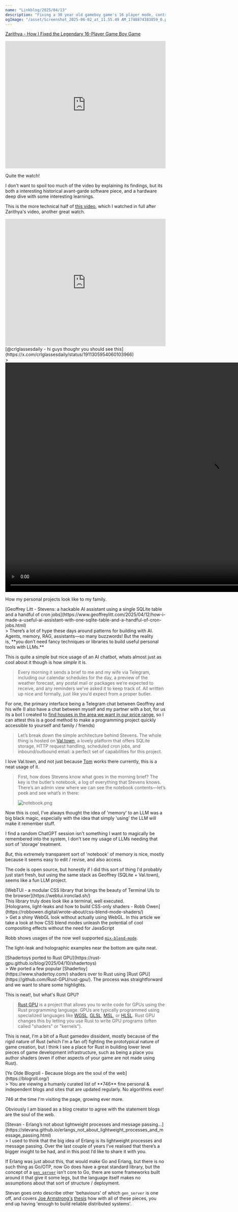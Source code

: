 ```yaml
---
name: "Linkblog/2025/04/13"
description: "Fixing a 30 year old gameboy game's 16 player mode, contraption, Stevens - a hackable AI assistant using Val.town, WebTUI, CSS `mix-blend-mode`, Shadertoys ported to Rust GPU, Ye Olde Blogroll, Erlang's not about lightweight process and message passing."
ogImage: "/asset/Screenshot_2025-06-02_at_11.55.49 AM_1748874383859_0.png"
---
```


[Zarithya - How I Fixed the Legendary 16-Player Game Boy Game](https://www.youtube.com/watch?v=d9dVVRv70aA)

<div class="ml-[2rem] mb-8">
<iframe
    class="my-2"
    width="100%"
    height="400"
    src="https://www.youtube.com/embed/d9dVVRv70aA"
    frameborder="0"
    allow="accelerometer; autoplay; clipboard-write; encrypted-media; gyroscope; picture-in-picture"
    allowfullscreen
></iframe>

Quite the watch!

I don't want to spoil too much of the video by explaining its findings, but its both a interesting historical avant-garde software piece, and a hardware deep dive with some interesting learnings.

<div class="w-full h-4"></div>

This is the more technical half of [this video](https://www.youtube.com/watch?v=y2AG-gAuS-U), which I watched in full after Zarithya's video, another great watch.

<iframe
    class="my-2"
    width="100%"
    height="400"
    src="https://www.youtube.com/embed/y2AG-gAuS-U"
    frameborder="0"
    allow="accelerometer; autoplay; clipboard-write; encrypted-media; gyroscope; picture-in-picture"
    allowfullscreen
></iframe>

</div>
[@crlglassesdaily - hi guys thoughr you should see this](https://x.com/crlglassesdaily/status/1911305954060103966)

<div class="ml-[2rem] mb-8">
> <video controls src='/asset/eastern-edge-robotics_1744595251012_0.mp4' width='1280' height='720'></video>

How my personal projects look like to my family.

</div>
[Geoffrey Litt - Stevens: a hackable AI assistant using a single SQLite table and a handful of cron jobs](https://www.geoffreylitt.com/2025/04/12/how-i-made-a-useful-ai-assistant-with-one-sqlite-table-and-a-handful-of-cron-jobs.html)

<div class="ml-[2rem] mb-8">
> There’s a lot of hype these days around patterns for building with AI. Agents, memory, RAG, assistants—so many buzzwords! But the reality is, **you don’t need fancy techniques or libraries to build useful personal tools with LLMs.**

This is quite a simple but nice usage of an AI chatbot, whats almost just as cool about it though is how _simple_ it is.

> Every morning it sends a brief to me and my wife via Telegram, including our calendar schedules for the day, a preview of the weather forecast, any postal mail or packages we’re expected to receive, and any reminders we’ve asked it to keep track of. All written up nice and formally, just like you’d expect from a proper butler.

For one, the primary interface being a Telegram chat between Geoffrey and his wife (I also have a chat between myself and my partner with a bot, for us its a bot I created to [find houses in the area we want in our price range](https://github.com/jackharrhy/get-house-pls), so I can attest this is a good method to make a programming project quickly accessible to yourself and family / friends)

> Let’s break down the simple architecture behind Stevens. The whole thing is hosted on [Val.town](https://www.val.town/), a lovely platform that offers SQLite storage, HTTP request handling, scheduled cron jobs, and inbound/outbound email: a perfect set of capabilities for this project.

I love Val.town, and not just because [Tom](https://macwright.com/) works there currently, this is a neat usage of it.

> First, how does Stevens know what goes in the morning brief? The key is the butler’s notebook, a log of everything that Stevens knows. There’s an admin view where we can see the notebook contents—let’s peek and see what’s in there:
>
> <Image src='/asset/notebook_1748875236136_0.png' alt='notebook.png' width={1742} height={1808} />

Now this is cool, I've always thought the idea of 'memory' to an LLM was a big black magic, especially with the idea that simply 'using' the LLM will make it remember stuff.

I find a random ChatGPT session isn't something I want to magically be remembered into the system, I don't see my usage of LLMs needing that sort of 'storage' treatment.

_But_, this extremely transparent sort of 'notebook' of memory is nice, mostly because it seems easy to edit / revise, and also access.

The code is open source, but honestly if I did this sort of thing I'd probably just start fresh, but using the same stack as Geoffrey (SQLite + Val.town), seems like a fun LLM project.

</div>
[WebTUI - a modular CSS library that brings the beauty of Terminal UIs to the browser](https://webtui.ironclad.sh/)

<div class="ml-[2rem] mb-8">
This library truly does look like a terminal, well executed.

</div>
[Holograms, light-leaks and how to build CSS-only shaders - Robb Owen](https://robbowen.digital/wrote-about/css-blend-mode-shaders/)

<div class="ml-[2rem] mb-8">
> Get a shiny WebGL look without actually using WebGL. In this article we take a look at how CSS blend modes unleash the potential of cool compositing effects without the need for JavaScript

Robb shows usages of the now well supported [`mix-blend-mode`](https://developer.mozilla.org/en-US/docs/Web/CSS/mix-blend-mode).

The light-leak and holographic examples near the bottom are quite neat.

</div>
[Shadertoys ported to Rust GPU](https://rust-gpu.github.io/blog/2025/04/10/shadertoys)

<div class="ml-[2rem] mb-8">
> We ported a few popular [Shadertoy](https://www.shadertoy.com/) shaders over to Rust using [Rust GPU](https://github.com/Rust-GPU/rust-gpu/). The process was straightforward and we want to share some highlights.

This is neat!, but what's Rust GPU?

> [Rust GPU](https://rust-gpu.github.io/) is a project that allows you to write code for GPUs using the Rust programming language. GPUs are typically programmed using specialized languages like [WGSL](https://www.w3.org/TR/WGSL/), [GLSL](https://developer.mozilla.org/en-US/docs/Games/Techniques/3D_on_the_web/GLSL_Shaders), [MSL](https://developer.apple.com/documentation/metal/performing_calculations_on_a_gpu), or [HLSL](https://learn.microsoft.com/en-us/windows/win32/direct3dhlsl/dx-graphics-hlsl). Rust GPU changes this by letting you use Rust to write GPU programs (often called "shaders" or "kernels").

This is neat, I'm a bit of a Rust gamedev dissident, mostly because of the rigid nature of Rust (which I'm a fan of) fighting the prototypical nature of game creation, but I think I see a place for Rust in building lower level pieces of game development infrastructure, such as being a place you author shaders (even if other aspects of your game are not made using Rust).

</div>
[Ye Olde Blogroll - Because blogs are the soul of the web](https://blogroll.org/)

<div class="ml-[2rem] mb-8">
> You are viewing a humanly curated list of **746** fine personal & independent blogs and sites that are updated regularly. No algorithms ever!

746 at the time I'm visiting the page, growing ever more.

Obviously I am biased as a blog creator to agree with the statement blogs are the soul of the web.

</div>
[Stevan - Erlang’s not about lightweight processes and message passing…](https://stevana.github.io/erlangs_not_about_lightweight_processes_and_message_passing.html)

<div class="ml-[2rem] mb-8">
> I used to think that the big idea of Erlang is its lightweight processes and message passing. Over the last couple of years I’ve realised that there’s a bigger insight to be had, and in this post I’d like to share it with you.

If Erlang was just about this, that would make Go and Erlang, but there is no such thing as Go/OTP, now Go does have a great standard library, but the concept of a [`gen_server`](https://www.erlang.org/docs/24/man/gen_server) isn't core to Go, there are some frameworks built around it that give it some legs, but the language itself makes no assumptions about that sort of structure / deployment.

Stevan goes onto describe other 'behaviours' of which `gen_server` is one off, and covers [Joe Armstrong's](https://en.wikipedia.org/wiki/Joe_Armstrong_(programmer)) [thesis](http://kth.diva-portal.org/smash/record.jsf?pid=diva2%3A9492&dswid=-1166) how with all of these pieces, you end up having 'enough to build reliable distributed systems'.

</div>
